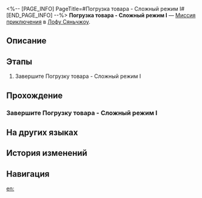 <%-- [PAGE_INFO]
PageTitle=#Погрузка товара - Сложный режим I#
[END_PAGE_INFO] --%>
{{Дополнить|Диалоги.}}
{{Миссия Инфобокс
|id              = 8025231
|Название        = 
|Изображение     = Миссия Погрузка товара - Сложный режим I.png
|Тип             = Миссия приключения
|Событие         = 
|Глава           = 
|Условия         = 
|Персонажи       = Первопроходец
|СтартЛокация    = [[Лофу Сяньчжоу]] — [[«Рассекатель небес»]]
|Мир             = Лофу Сяньчжоу
|Предыдущая      = 
|Следующая       = 
|Награды         = 
}}
'''Погрузка товара - Сложный режим I''' — [[Миссия приключения]] в [[Лофу Сяньчжоу]].

==Описание==
{{Описание|<!--официальное описание из Перекрёстка судеб-->}}

==Этапы==
# Завершите Погрузку товара - Сложный режим I

==Прохождение==
{{Дополнить}}
===Завершите Погрузку товара - Сложный режим I===
{{Описание миссии|тип=Миссия приключения|локация=«Рассекатель небес»|Завершите Погрузку товара - Сложный режим I}}
{{Диалог Начало}}

{{Диалог Конец}}

==На других языках==
{{На других языках
|en   = Inventory Arrangement Hard Mode I
|zhs  = 「码放货物」困难模式I
|zht  = 「堆放貨物」困難模式I
|ja   = 「貨物整理」難易度・困難I
|ko   = 「화물 적재」 어려움 모드 I
|es   = Cargamento de mercancía: modo difícil&nbsp;I
|fr   = Mode difficile I de Gestion du chargement
|ru   = Погрузка товара - Сложный режим I
|th   = โหลดสินค้าโหมดยาก I
|vi   = "Sắp Xếp Hàng Hóa" Chế Độ Khó I
|de   = Lagerverwaltung – Schwerer Modus I
|id   = "Penataan Barang" Mode Sulit I
|pt   = Organização de Inventário - Modo Difícil I
}}

==История изменений==
{{История изменений|3.5}}

==Навигация==
{{Миссия приключения Навбокс|Глава }}

[[en:]]
